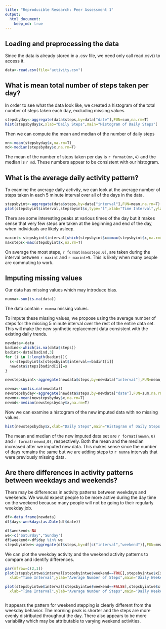 ```yaml
---
title: "Reproducible Research: Peer Assessment 1"
output: 
  html_document:
    keep_md: true
---
```



## Loading and preprocessing the data
Since the data is already stored in a .csv file, we need only call read.csv() to access it.
```r
data<-read.csv(file="activity.csv")
```


## What is mean total number of steps taken per day?
In order to see what the data look like, we created a histogram of the total number of steps taken each day, excluding missing values.
```r
stepsbyday<-aggregate(data$steps,by=data["date"],FUN=sum,na.rm=T)
hist(stepsbyday$x,xlab="Daily Steps",main="Histogram of Daily Steps")
```

Then we can compute the mean and median of the number of daily steps
```r
mn<-mean(stepsbyday$x,na.rm=T)
md<-median(stepsbyday$x,na.rm=T)
```

The mean of the number of steps taken per day is `r format(mn,4)` and the median is `r md`. These numbers appear to be consistent with our histogram.

## What is the average daily activity pattern?

To examine the average daily activity, we can look at the average number of steps taken in each 5 minute interval over all of the days in the data.

```r
stepsbyint<-aggregate(data$steps,by=data["interval"],FUN=mean,na.rm=T)
plot(stepsbyint$interval,stepsbyint$x,type="l",xlab="Time Interval",ylab="Average Number of Steps",main="Daily Steps Activity Pattern by Time Interval")
```

There are some interesting peaks at various times of the day but it makes sense that very few steps are taken at the beginning and end of the day, when individuals are likely asleep.

```r
maxint<-stepsbyint$interval[which(stepsbyint$x==max(stepsbyint$x,na.rm=T))]
maxsteps<-max(stepsbyint$x,na.rm=T)
```

On average the most steps, `r format(maxsteps,0)`, are taken during the interval between `r maxint` and `r maxint+5`. This is likely when many people are commuting to work.

## Imputing missing values

Our data has missing values which may introduce bias.

```r
numna<-sum(is.na(data))
```

The data contain `r numna` missing values.

To impute these missing values, we propose using the average number of steps for the missing 5 minute interval over the rest of the entire data set. This will make the new synthetic replacement data consistent with the existing daily trends.

```r
newdata<-data
badind<-which(is.na(data$steps))
badint<-data[badind,3]
for (i in 1:length(badint)){
  s<-stepsbyint$x[stepsbyint$interval==badint[i]]
  newdata$steps[badind[i]]=s
}

newstepsbyint<-aggregate(newdata$steps,by=newdata["interval"],FUN=mean,na.rm=T)

newna<-sum(is.na(newdata))
newstepsbyday<-aggregate(newdata$steps,by=newdata["date"],FUN=sum,na.rm=T)
newmn<-mean(newstepsbyday$x,na.rm=T)
newmd<-median(newstepsbyday$x,na.rm=T)
```

Now we can examine a histogram of the new imputed data with no missing values.

```r
hist(newstepsbyday$x,xlab="Daily Steps",main="Histogram of Daily Steps Using New Imputed Data Set")
```

The mean and median of the new imputed data set are `r format(newmn,0)` and `r format(newmd,0)`, respectively. Both the mean and the median increased after we imputed new data. This makes sense since the number of days remains the same but we are adding steps to `r numna` intervals that were previously missing data.




## Are there differences in activity patterns between weekdays and weekends?

There may be differences in activity patterns between weekdays and weekends. We would expect people to be more active during the day time on the weekend because many people will not be going to their regularly weekday job.

```r
df<-data.frame(newdata)
df$day<-weekdays(as.Date(df$date))

df$weekend<-NA
we<-c("Saturday","Sunday")
df$weekend<-df$day %in% we
stepsbyintwe<-aggregate(df$steps,by=df[c("interval","weekend")],FUN=mean,na.rm=T)
```

We can plot the weekday activity and the weekend activity patterns to compare and identify differences.

```r
par(mfrow=c(2,1))
plot(stepsbyintwe$interval[stepsbyintwe$weekend==TRUE],stepsbyintwe$x[stepsbyintwe$weekend==TRUE],type="l",
  xlab="Time Interval",ylab="Average Number of Steps",main="Daily Weekend Steps Activity Pattern by Time Interval", ylim=c(0,225))

plot(stepsbyintwe$interval[stepsbyintwe$weekend==FALSE],stepsbyintwe$x[stepsbyintwe$weekend==FALSE],type="l",
  xlab="Time Interval",ylab="Average Number of Steps",main="Daily Weekday Steps Activity Pattern by Time Interval", ylim=c(0,225))



```

It appears the pattern for weekend stepping is clearly different from the weekday behavior. The morning peak is shorter and the steps are more evenly distributed throughout the day. There also appears to be more variability which may be attributable to varying weekend activities.